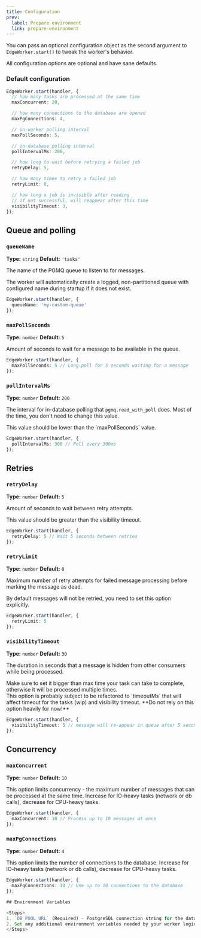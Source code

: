 ```yaml
---
title: Configuration
prev:
  label: Prepare environment
  link: prepare-environment
---
```



You can pass an optional configuration object as the second argument to `EdgeWorker.start()`
to tweak the worker's behavior.

<Aside title="Zero configuration needed" type="tip">
All configuration options are optional and have sane defaults.
</Aside>

### Default configuration

```typescript
EdgeWorker.start(handler, {
  // how many tasks are processed at the same time
  maxConcurrent: 20,

  // how many connections to the database are opened
  maxPgConnections: 4,

  // in-worker polling interval
  maxPollSeconds: 5,

  // in-database polling interval
  pollIntervalMs: 200,

  // how long to wait before retrying a failed job
  retryDelay: 5,

  // how many times to retry a failed job
  retryLimit: 0,

  // how long a job is invisible after reading
  // if not successful, will reappear after this time
  visibilityTimeout: 3,
});
```

## Queue and polling

### `queueName`
**Type:** `string`
**Default:** `'tasks'`

The name of the PGMQ queue to listen to for messages.

<Aside title="You don't need to create queues manually" type="tip">
The worker will automatically create a logged, non-partitioned queue
with configured name during startup if it does not exist.
</Aside>

```ts
EdgeWorker.start(handler, {
  queueName: 'my-custom-queue'
});
```

### `maxPollSeconds`
**Type:** `number`
**Default:** `5`

Amount of seconds to wait for a message to be available in the queue.

```ts
EdgeWorker.start(handler, {
  maxPollSeconds: 5 // Long-poll for 5 seconds waiting for a message
});
```

### `pollIntervalMs`
**Type:** `number`
**Default:** `200`

The interval for in-database polling that `pgmq.read_with_poll` does.
Most of the time, you don't need to change this value.

<Aside type="caution">
  This value should be lower than the `maxPollSeconds` value.
</Aside>


```ts
EdgeWorker.start(handler, {
  pollIntervalMs: 300 // Poll every 300ms
});
```

## Retries

### `retryDelay`
**Type:** `number`
**Default:** `5`

Amount of seconds to wait between retry attempts.

<Aside type="caution">
  This value should be greater than the visibility timeout.
</Aside>

```ts
EdgeWorker.start(handler, {
  retryDelay: 5 // Wait 5 seconds between retries
});
```


### `retryLimit`
**Type:** `number`
**Default:** `0`

Maximum number of retry attempts for failed message processing before marking the message as dead.

<Aside title="No retries by default!" type="danger">
By default messages will not be retried, you need to set this option explicitly.
</Aside>

```ts
EdgeWorker.start(handler, {
  retryLimit: 5
});
```

### `visibilityTimeout`
**Type:** `number`
**Default:** `30`

The duration in seconds that a message is hidden from other consumers while being processed.

<Aside title="Timeouts" type="caution">
Make sure to set it bigger than max time your task can take to complete, otherwise
it will be processed multiple times.
</Aside>

<Aside title="Work-in-Progress" type="danger">
This option is probably subject to be refactored to `timeoutMs` that will
affect timeout for the tasks (wip) and visibility timeout.
**Do not rely on this option heavily for now!**
</Aside>

```ts
EdgeWorker.start(handler, {
  visibilityTimeout: 5 // message will re-appear in queue after 5 seconds if not processed
});
```

## Concurrency

### `maxConcurrent`
**Type:** `number`
**Default:** `10`

This option limits concurrency - the maximum number of messages that can be processed at the same time.
Increase for IO-heavy tasks (network or db calls), decrease for CPU-heavy tasks.

```ts
EdgeWorker.start(handler, {
  maxConcurrent: 10 // Process up to 10 messages at once
});
```

### `maxPgConnections`
**Type:** `number`
**Default:** `4`

This option limits the number of connections to the database.
Increase for IO-heavy tasks (network or db calls), decrease for CPU-heavy tasks.

```ts
EdgeWorker.start(handler, {
  maxPgConnections: 10 // Use up to 10 connections to the database
});

## Environment Variables

<Steps>
1. `DB_POOL_URL` (Required) - PostgreSQL connection string for the database
2. Set any additional environment variables needed by your worker logic
</Steps>
